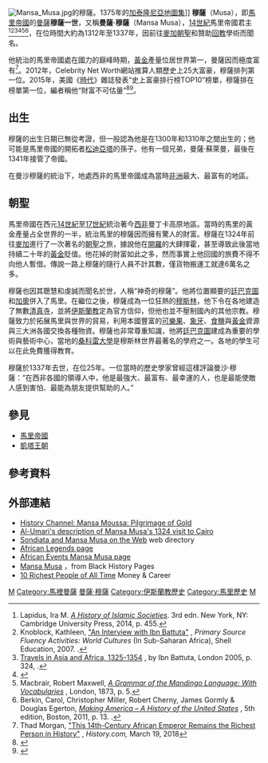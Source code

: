 {{noteTA||G1=Country}}
[[File:Mansa_Musa.jpg|thumbnail]]的穆薩。1375年的[[加泰隆尼亞地圖集|加泰隆尼亞地圖集]]]]
'''穆薩'''（Musa），即[[馬里帝國|馬里帝國]]的[[曼薩_(稱謂)|曼薩]]'''穆薩一世'''，又稱'''曼薩·穆薩'''（Mansa Musa），[[14世紀|14世紀]]馬里帝國君主<ref>Lapidus, Ira M. [https://books.google.com/books?id=kFJNBAAAQBAJ&pg=PA455 ''A History of Islamic Societies'']. 3rd edn. New York, NY: Cambridge University Press, 2014, p. 455.</ref><ref>Knoblock, Kathleen, [https://books.google.com/books?id=o5L-T9e4KY8C&pg=PA154 "An Interview with Ibn Battuta"] {{Wayback|url=https://books.google.com/books?id=o5L-T9e4KY8C&pg=PA154 |date=20170215170953 }}, ''Primary Source Fluency Activities: World Cultures'' (In Sub-Saharan Africa), Shell Education, 2007. {{ISBN|978-1-4258-0102-1}}.</ref><ref>[https://books.google.com/books?id=zKqn_CWTxYEC&pg=PA324 Travels in Asia and Africa, 1325-1354] {{Wayback|url=https://books.google.com/books?id=zKqn_CWTxYEC&pg=PA324 |date=20170215161745 }}, by Ibn Battuta, London 2005, p. 324, {{ISBN|0-415-34473-5}}.</ref><ref>{{cite journal |last=Jansen |first=Jan |title=Hot Issues: The 1997 Kamabolon Ceremony in Kangaba (Mali) |journal=[[The_International_Journal_of_African_Historical_Studies|The International Journal of African Historical Studies]] |volume=31 |issue=2 |pages= 253–278 |jstor= 221083 |date=1998 |registration=yes }}</ref><ref>Macbrair, Robert Maxwell, [https://books.google.com/books?id=CiJKAAAAcAAJ&pg=PA5&lpg=PA5 ''A Grammar of the Mandingo Language: With Vocabularies''] {{Wayback|url=https://books.google.com/books?id=CiJKAAAAcAAJ&pg=PA5&lpg=PA5 |date=20170215170833 }}, London, 1873, p. 5.</ref><ref>Berkin, Carol, Christopher Miller, Robert Cherny, James Gormly & Douglas Egerton, [https://books.google.com/books?id=_7YeBPdFAAkC&pg=PA13 ''Making America – A History of the United States''] {{Wayback|url=https://books.google.com/books?id=_7YeBPdFAAkC&pg=PA13 |date=20170215161750 }}, 5th edition, Boston, 2011, p. 13. {{ISBN|978-0-618-47139-3}}.</ref>，在位時間大約為1312年至1337年，因前往[[麥加|麥加]][[朝聖|朝聖]]和贊助[[回教|回教]]學術而聞名。

他統治的馬里帝國處在國力的巔峰時期，[[黃金|黃金]]產量位居世界第一，曼薩因而極度富有<ref>Thad Morgan, [https://www.history.com/news/who-was-the-richest-man-in-history-mansa-musa "This 14th-Century African Emperor Remains the Richest Person in History"] {{Wayback|url=https://www.history.com/news/who-was-the-richest-man-in-history-mansa-musa |date=20190501152955 }}, ''History.com,'' March 19, 2018</ref>。2012年，Celebrity Net Worth網站推算人類歷史上25大富豪，穆薩排列第一位。2015年，美國《[[時代_(雜誌)|時代]]》雜誌發表“史上富豪排行榜TOP10”榜單，穆薩排在榜單第一位，編者稱他“財富不可估量”<ref>{{cite news|url=http://time.com/money/3977798/the-10-richest-people-of-all-time/|title=The 10 Richest People of All Time|author=Davidson|first=Jacob|date=July 30, 2015|work=Time|access-date=2015-08-30|archive-url=https://web.archive.org/web/20150824185817/http://time.com/money/3977798/the-10-richest-people-of-all-time/|archive-date=2015-08-24|dead-url=no}}</ref><ref>{{Cite web|title=【富豪之巔】人類歷史上富豪排行榜TOP 10，Bill Gates只排第9，第一名你從沒聽過！|url=https://fortuneinsight.com/web/posts/10755|accessdate=2019-03-28|language=en-US|archive-url=https://web.archive.org/web/20190328224309/https://fortuneinsight.com/web/posts/10755|archive-date=2019-03-28|dead-url=no}}</ref>。

== 出生 ==

穆薩的出生日期已無從考證，但一般認為他是在1300年和1310年之間出生的；他可能是馬里帝國的開拓者[[松迪亞塔|松迪亞塔]]的孫子。他有一個兄弟，曼薩·蘇萊曼，最後在1341年接管了帝國。

在曼沙穆薩的統治下，地處西非的馬里帝國成為當時[[非洲|非洲]]最大、最富有的地區。

== 朝聖 ==

馬里帝國在西元[[14世紀|14世紀]]至[[17世紀|17世紀]]統治著今[[西非|西非]]曼丁卡高原地區。當時的馬里的黃金產量占全世界的一半，統治馬里的穆薩因而擁有驚人的財富。穆薩在1324年前往[[麥加|麥加]]進行了一次著名的[[朝聖|朝聖]]之旅，據說他在[[開羅|開羅]]的大肆揮霍，甚至導致此後當地持續二十年的[[黃金|黃金]]貶值。他花掉的財富如此之多，然而事實上他回國的旅費不得不向他人暫借。傳說一路上穆薩的隨行人員不計其數，僅貨物搬運工就達6萬名之多。

穆薩也因其聰慧和虔誠而聞名於世，人稱“神奇的穆薩”。他將位置顯要的[[廷巴克圖|廷巴克圖]]和[[加奧|加奧]]併入了馬里。在繼位之後，穆薩成為一位狂熱的[[穆斯林|穆斯林]]，他下令在各地建造了無數[[清真寺|清真寺]]，並將[[伊斯蘭教|伊斯蘭教]]定為官方信仰，但他也並不壓制國內的其他宗教。穆薩致力於拓展馬里與世界的貿易，利用本國豐富的[[可樂果|可樂果]]、[[象牙|象牙]]、[[食鹽|食鹽]]與[[黃金|黃金]]資源與三大洲各國交換各種物資。穆薩也非常尊重知識，他將[[廷巴克圖|廷巴克圖]]建成為重要的學術與藝術中心，當地的[[桑科雷大學|桑科雷大學]]是穆斯林世界最著名的學府之一。各地的學生可以在此免費獲得教育。

穆薩於1337年去世，在位25年。一位當時的歷史學家曾經這樣評論曼沙·穆薩：“在西非各國的領導人中，他是最強大、最富有、最幸運的人，也是最能使敵人感到害怕、最能為朋友提供幫助的人。”

== 參見 ==
* [[馬里帝國|馬里帝國]]
* [[凱塔王朝|凱塔王朝]]

== 參考資料 ==
{{Portal box|非洲|伊斯蘭教|歷史|人物}}
{{reflist}}

== 外部連結 ==
{{sisterlinks|Mansa Musa|commons=category:Mansa Musa|d=Q309333}}
* [http://www.history.com/classroom/unesco/timbuktu/mansamoussa.html History Channel: Mansa Moussa: Pilgrimage of Gold] {{Wayback|url=http://www.history.com/classroom/unesco/timbuktu/mansamoussa.html |date=20100210111328 }}
* [https://web.archive.org/web/20090831043514/http://www.bu.edu/africa/outreach/materials/handouts/k_o_mali.html Al-Umari's description of Mansa Musa's 1324 visit to Cairo] 
* [https://web.archive.org/web/20050307020420/http://www.isidore-of-seville.com/mansa/ Sondiata and Mansa Musa on the Web] web directory
* [http://www.africanholocaust.net/africanlegends.htm#mansa African Legends page] {{Wayback|url=http://www.africanholocaust.net/africanlegends.htm#mansa |date=20081002094536 }}
* [https://web.archive.org/web/20101205162545/http://africanevents.com/Essay-Habeeb-MansaMusa.htm African Events Mansa Musa page]
* [http://www.blackhistorypages.net/pages/mansamusa.php Mansa Musa] {{Wayback|url=http://www.blackhistorypages.net/pages/mansamusa.php |date=20060524015912 }}，from Black History Pages
* [http://www.cheatsheet.com/personal-finance/the-10-richest-people-of-all-time.html/?a=viewall 10 Richest People of All Time] {{Wayback|url=http://www.cheatsheet.com/personal-finance/the-10-richest-people-of-all-time.html/?a=viewall |date=20160512130528 }} Money & Career
{{start box}}
{{succession box|title=[[馬里帝國|馬里帝國]]曼薩|before=[[阿布貝克爾二世|阿布貝克爾二世]]|after=[[馬格漢|馬格漢]]|years=1312年–1337年}}
{{end box}}

{{Authority control}}
[[Category:1332年逝世|M]]
[[Category:馬裡曼薩|Category:馬裡曼薩]]
[[Category:伊斯蘭旅遊作家|曼薩·穆薩]]
[[Category:伊斯蘭教歷史|Category:伊斯蘭教歷史]]
[[Category:馬里歷史|Category:馬里歷史]]
[[Category:慈善家|M]]